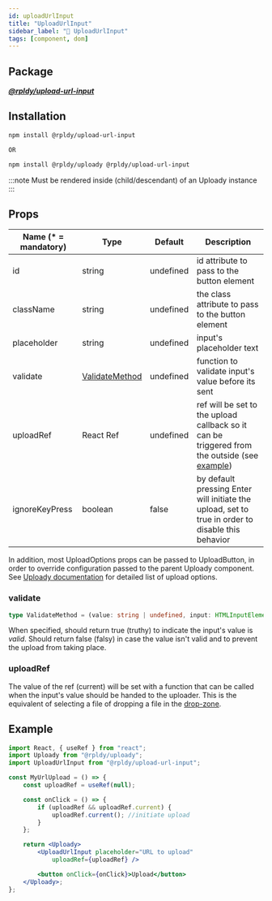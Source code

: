 ```yaml
---
id: uploadUrlInput
title: "UploadUrlInput"
sidebar_label: "🧩 UploadUrlInput"
tags: [component, dom]
---
```


## Package

**_[@rpldy/upload-url-input](../../packages/rpldy-upload-url-input)_**

## Installation

```bash npm2yarn
npm install @rpldy/upload-url-input

OR

npm install @rpldy/uploady @rpldy/upload-url-input
```

:::note
Must be rendered inside (child/descendant) of an Uploady instance
:::

## Props

| Name (* = mandatory) | Type          | Default       | Description |
| --------------       | ------------- | ------------- | ------------- |
| id             | string   | undefined | id attribute to pass to the button element |
| className      | string   | undefined | the class attribute to pass to the button element |
| placeholder    | string    | undefined | input's placeholder text |
| validate       | [ValidateMethod](#validate) | undefined | function to validate input's value before its sent |
| uploadRef     | React Ref   | undefined | ref will be set to the upload callback so it can be triggered from the outside (see [example](#example)) |
| ignoreKeyPress   | boolean | false | by default pressing Enter will initiate the upload, set to true in order to disable this behavior |

In addition, most UploadOptions props can be passed to UploadButton, in order to override configuration passed to the parent Uploady component.
See [Uploady documentation](..#props) for detailed list of upload options.

### validate

```typescript
type ValidateMethod = (value: string | undefined, input: HTMLInputElement | undefined) => boolean;
```

When specified, should return true (truthy) to indicate the input's value is _valid_.
Should return false (falsy) in case the value isn't valid and to prevent the upload from taking place.


### uploadRef

The value of the ref (current) will be set with a function that can be called when the input's value should be handed to the uploader.
This is the equivalent of selecting a file of dropping a file in the [drop-zone](uploadDropZone).

## Example

```jsx
import React, { useRef } from "react";
import Uploady from "@rpldy/uploady";
import UploadUrlInput from "@rpldy/upload-url-input";

const MyUrlUpload = () => {
    const uploadRef = useRef(null);

    const onClick = () => {
        if (uploadRef && uploadRef.current) {
            uploadRef.current(); //initiate upload
        }
    };

    return <Uploady>
        <UploadUrlInput placeholder="URL to upload"
            uploadRef={uploadRef} />

        <button onClick={onClick}>Upload</button>
    </Uploady>;
};
```

